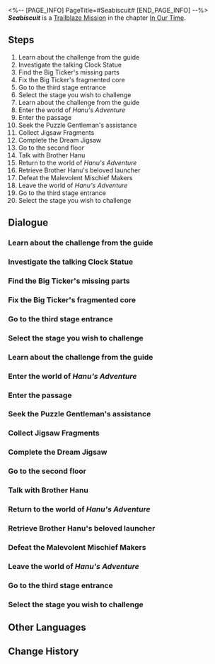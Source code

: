 <%-- [PAGE_INFO]
PageTitle=#Seabiscuit#
[END_PAGE_INFO] --%>
{{Stub|Dialogue.}}
{{Mission Infobox
|id            = 1032703
|title         = 
|image         = <!--Mission Seabiscuit.png-->
|type          = Trailblaze
|event_name    = 
|chapter       = In Our Time
|requirements  = [[Trailblaze Mission]] ''[[Seabiscuit]]'' completed
|summary       = <!--official mission summary from Fate's Atlas-->
|characters    = Big Ticker; Brother Hanu; Clockie; Firefly; Guide; Puzzle Gentleman; Trailblazer
|startLocation = [[Penacony]] - [[SoulGlad™ Scorchsand Audition Venue]]
|world         = Penacony
|area          = SoulGlad™ Scorchsand Audition Venue
|prev          = 
|next          = Beauty and Destruction
|rewards       = Trailblaze EXP*800; Stellar Jade*100; Lost Crystal*12; Clock Credits*400; "A Star Is Born"*1 { text = "A Star Is Born" }; "An Actor Prepares"*1 { text = "An Actor Prepares" }; Credit*160,000
}}
'''''Seabiscuit''''' is a [[Trailblaze Mission]] in the chapter [[In Our Time]].

==Steps==
# Learn about the challenge from the guide
# Investigate the talking Clock Statue
# Find the Big Ticker's missing parts
# Fix the Big Ticker's fragmented core
# Go to the third stage entrance
# Select the stage you wish to challenge
# Learn about the challenge from the guide
# Enter the world of ''Hanu's Adventure''
# Enter the passage
# Seek the Puzzle Gentleman's assistance
# Collect Jigsaw Fragments
# Complete the Dream Jigsaw
# Go to the second floor
# Talk with Brother Hanu
# Return to the world of ''Hanu's Adventure''
# Retrieve Brother Hanu's beloved launcher
# Defeat the Malevolent Mischief Makers
# Leave the world of ''Hanu's Adventure''
# Go to the third stage entrance
# Select the stage you wish to challenge

<!--
==Gameplay Notes==

--><!--
==Trial Character==

-->
==Dialogue==
{{Stub Dialogue}}

===Learn about the challenge from the guide{{subst:void|<!--103270338-->}}===
{{Dialogue Start}}
:{{tx}}
{{Mission Description|type=trailblaze|location=SoulGlad™ Scorchsand Audition Venue|update|The second choice! You and Firefly arrive at the Dreamplay Fantasia &mdash; Gunfire Time: Time Trial stage. According to the guide's instructions, you need to play the role ever-popular protagonist from the Clockie series &mdash; Clockie. Smash through the final obstacles together...<br />...Help this inauthentic Clockie overcome an existential crisis. The game can also be rather profound, can't it?}}
{{Dialogue End}}

===Investigate the talking Clock Statue{{subst:void|<!--103270303-->}}===
{{Dialogue Start}}
:{{tx}}
{{Dialogue End}}

===Find the Big Ticker's missing parts{{subst:void|<!--103270304-->}}===
{{Dialogue Start}}
:{{tx}}
{{Dialogue End}}

===Fix the Big Ticker's fragmented core{{subst:void|<!--103270305-->}}===
{{Dialogue Start}}
:{{tx}}
{{Dialogue End}}

===Go to the third stage entrance{{subst:void|<!--103270312-->}}===
{{Dialogue Start}}
:{{tx}}
{{Dialogue End}}

===Select the stage you wish to challenge{{subst:void|<!--103270339-->}}===
{{Dialogue Start}}
:{{tx}}
{{Dialogue End}}

===Learn about the challenge from the guide{{subst:void|<!--103270308-->}}===
{{Mission Description|type=trailblaze|location=SoulGlad™ Scorchsand Audition Venue|update|The second choice! You and Firefly arrive at the Dreamplay Fantasia &mdash; Gunfire Time: Gunfire Trial arena. According to the guide's instructions, you need to play the role of the evil-retributing, charisma-overflowing character from the Clockie series &mdash; Brother Hanu.<br />"What is this competition supposed to be about?" You wonder. "Are we trying to see who has the coolest 'hmph'?"}}
{{Dialogue Start}}
:{{tx}}
{{Dialogue End}}

===Enter the world of ''Hanu's Adventure''{{subst:void|<!--103270309-->}}===
{{Dialogue Start}}
:{{tx}}
{{Dialogue End}}

===Enter the passage{{subst:void|<!--103270335-->}}===
{{Dialogue Start}}
:{{tx}}
{{Dialogue End}}

===Seek the Puzzle Gentleman's assistance{{subst:void|<!--103270314-->}}===
{{Dialogue Start}}
:{{tx}}
{{Dialogue End}}

===Collect Jigsaw Fragments{{subst:void|<!--103270310-->}}===
{{Dialogue Start}}
:{{tx}}
{{Dialogue End}}

===Complete the Dream Jigsaw{{subst:void|<!--103270315-->}}===
{{Dialogue Start}}
:{{tx}}
{{Dialogue End}}

===Go to the second floor{{subst:void|<!--103270317-->}}===
{{Dialogue Start}}
:{{tx}}
{{Dialogue End}}

===Talk with Brother Hanu{{subst:void|<!--103270319-->}}===
{{Dialogue Start}}
:{{tx}}
{{Dialogue End}}

===Return to the world of ''Hanu's Adventure''{{subst:void|<!--103270320-->}}===
{{Dialogue Start}}
:{{tx}}
{{Dialogue End}}

===Retrieve Brother Hanu's beloved launcher{{subst:void|<!--103270321-->}}===
{{Dialogue Start}}
:{{tx}}
{{Dialogue End}}

===Defeat the Malevolent Mischief Makers{{subst:void|<!--103270322-->}}===
{{Dialogue Start}}
:{{tx}}
{{Dialogue End}}

===Leave the world of ''Hanu's Adventure''{{subst:void|<!--103270326-->}}===
{{Dialogue Start}}
:{{tx}}
{{Dialogue End}}

===Go to the third stage entrance{{subst:void|<!--103270342-->}}===
{{Dialogue Start}}
:{{tx}}
{{Dialogue End}}

===Select the stage you wish to challenge{{subst:void|<!--103270340-->}}===
{{Dialogue Start}}
:{{tx}}
{{Dialogue End}}

==Other Languages==
{{Other Languages
|en   = Seabiscuit
|zhs  = 奔腾年代
|zht  = 奔騰年代
|ja   = 奔走する時代
|ko   = 씨비스킷
|es   = La era del tumulto
|fr   = L'ère du tumulte
|ru   = Фаворит
|th   = ยุคพุ่งทะยาน
|vi   = Thời Đại Đầy Hứa Hẹn
|de   = Mit dem Willen zum Erfolg
|id   = Era Melaju Cepat
|pt   = A Era do Tumulto
}}

==Change History==
{{Change History|2.2}}

